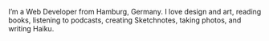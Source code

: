I’m a Web Developer from Hamburg, Germany. I love design and art, reading books, listening to podcasts, creating Sketchnotes, taking photos, and writing Haiku.
